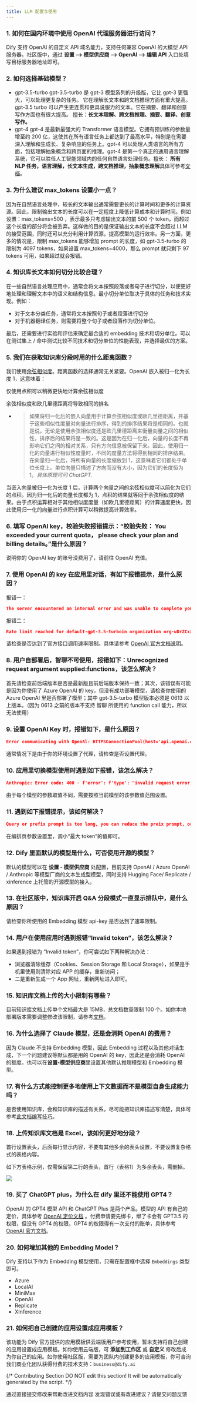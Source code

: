 ```yaml
---
title: LLM 配置与使用
---
```



### 1. 如何在国内环境中使用 OpenAI 代理服务器进行访问？

Dify 支持 OpenAI 的自定义 API 域名能力，支持任何兼容 OpenAI 的大模型 API 服务器。社区版中，通过 **设置 --> 模型供应商 --> OpenAI --> 编辑 API** 入口处填写目标服务器地址即可。

### **2. 如何选择基础模型？**

* gpt-3.5-turbo gpt-3.5-turbo 是 gpt-3 模型系列的升级版，它比 gpt-3 更强大，可以处理更复杂的任务。 它在理解长文本和跨文档推理方面有重大提高。 gpt-3.5 turbo 可以产生更连贯和更具说服力的文本。它在摘要、翻译和创意写作方面也有很大提高。 擅长：**长文本理解、跨文档推理、摘要、翻译、创意写作。**
* gpt-4 gpt-4 是最新最强大的 Transformer 语言模型。它拥有预训练的参数量增至约 200 亿，这使其在所有语言任务上都达到了最高水平，特别是在需要深入理解和生成长、复杂响应的任务上。gpt-4 可以处理人类语言的所有方面，包括理解抽象概念和跨页面的推理。gpt-4 是第一个真正的通用语言理解系统，它可以胜任人工智能领域内的任何自然语言处理任务。擅长： **所有 NLP 任务，语言理解，长文本生成，跨文档推理，抽象概念理解**具体可参考[文档](https://platform.openai.com/docs/models/overview)。

### **3. 为什么建议 max\_tokens 设置小一点？**

因为在自然语言处理中，较长的文本输出通常需要更长的计算时间和更多的计算资源。因此，限制输出文本的长度可以在一定程度上降低计算成本和计算时间。例如设置：max\_tokens=500 ，表示最多只考虑输出文本的前 500 个 token，而超过这个长度的部分将会被丢弃。这样做的目的是保证输出文本的长度不会超过 LLM 的接受范围，同时还可以充分利用计算资源，提高模型的运行效率。另一方面，更多的情况是，限制 max\_tokens 能够增加 prompt 的长度，如 gpt-3.5-turbo 的限制为 4097 tokens，如果设置 max\_tokens=4000，那么 prompt 就只剩下 97 tokens 可用，如果超过就会报错。

### **4. 知识库长文本如何切分比较合理？**

在一些自然语言处理应用中，通常会将文本按照段落或者句子进行切分，以便更好地处理和理解文本中的语义和结构信息。最小切分单位取决于具体的任务和技术实现。例如：

* 对于文本分类任务，通常将文本按照句子或者段落进行切分
* 对于机器翻译任务，则需要将整个句子或者段落作为切分单位。

最后，还需要进行实验和评估来确定最合适的 embedding 技术和切分单位。可以在测试集上 / 命中测试比较不同技术和切分单位的性能表现，并选择最优的方案。

### 5. 我们在获取知识库分段时用的什么距离函数？

我们使用[余弦相似度](https://en.wikipedia.org/wiki/Cosine\_similarity)。距离函数的选择通常无关紧要。OpenAI 嵌入被归一化为长度 1，这意味着：

仅使用点积可以稍微更快地计算余弦相似度

余弦相似度和欧几里德距离将导致相同的排名

* > 如果将归一化后的嵌入向量用于计算余弦相似度或欧几里德距离，并基于这些相似性度量对向量进行排序，得到的排序结果将是相同的。也就是说，无论是使用余弦相似度还是欧几里德距离来衡量向量之间的相似性，排序后的结果将是一致的。这是因为在归一化后，向量的长度不再影响它们之间的相对关系，只有方向信息被保留下来。因此，使用归一化的向量进行相似性度量时，不同的度量方法将得到相同的排序结果。在向量归一化后，将所有向量的长度缩放到 1，这意味着它们都处于单位长度上。单位向量只描述了方向而没有大小，因为它们的长度恒为 1。_具体原理可问 ChatGPT._

当嵌入向量被归一化为长度 1 后，计算两个向量之间的余弦相似度可以简化为它们的点积。因为归一化后的向量长度都为 1，点积的结果就等同于余弦相似度的结果。由于点积运算相对于其他相似度度量（如欧几里德距离）的计算速度更快，因此使用归一化的向量进行点积计算可以稍微提高计算效率。

### 6. 填写 OpenAI key，校验失败报错提示：“**校验失败： You exceeded your current quota， please check your plan and billing details。**”是什么原因？

说明你的 OpenAI key 的账号没费用了，请前往 OpenAI 充值。

### 7. 使用 OpenAI 的 key 在应用里对话，有如下报错提示，是什么原因？

报错一：

```JSON
The server encountered an internal error and was unable to complete your request。Either the server is overloaded or there is an error in the application
```

报错二：

```JSON
Rate limit reached for default-gpt-3.5-turboin organization org-wDrZCxxxxxxxxxissoZb on requestsper min。 Limit: 3 / min. Please try again in 20s. Contact us through our help center   at help.openai.com   if you continue to haveissues. Please add a payment method toyour account to increase your rate limit.Visit https://platform.openai.com/account/billingto add a payment method.
```

请检查是否达到了官方接口调用速率限制。具体请参考 [OpenAI 官方文档说明](https://platform.openai.com/docs/guides/rate-limits)。

### 8. 用户自部署后，智聊不可使用，报错如下：**Unrecognized request argument supplied:functions**，该怎么解决？

首先请检查前后端版本是否是最新版且前后端版本保持一致；其次，该错误有可能是因为你使用了 Azure OpenAI 的 key，但没有成功部署模型，请检查你使用的 Azure OpenAI 里是否部署了模型；其中 gpt-3.5-turbo 模型版本必须是 0613 以上版本。（因为 0613 之前的版本不支持 智聊 所使用的 function call 能力，所以无法使用）

### 9. 设置 OpenAI Key 时，报错如下，是什么原因？

```JSON
Error communicating with OpenAl: HTTPSConnectionPool(host='api.openai.com', port=443): Max retriesexceeded with url: /v1/chat/completions (Caused byNewConnectionError( <urllib3.connection.HTTPSConnection object at 0x7f0462ed7af0>; Failed toestablish a new connection: [Errno -3] Temporary failure in name resolution'))
```

通常情况下是由于你的环境设置了代理，请检查是否设置代理。

### 10. 应用里切换模型使用时遇到如下报错，该怎么解决？

```JSON
Anthropic: Error code: 400 - f'error': f'type': "invalid request error, 'message': 'temperature: range: -1 or 0..1)
```

由于每个模型的参数取值不同，需要按照当前模型的该参数值范围设置。

### 11. 遇到如下报错提示，该如何解决？

```JSON
Query or prefix prompt is too long, you can reduce the preix prompt, or shrink the max token, or switch to a llm with a larger token limit size
```

在编排页参数设置里，调小“最大 token”的值即可。

### 12. Dify 里面默认的模型是什么，可否使用开源的模型？

默认的模型可以在 **设置 - 模型供应商** 处配置，目前支持 OpenAI / Azure OpenAl / Anthropic 等模型厂商的文本生成型模型，同时支持 Hugging Face/ Replicate / xinference 上托管的开源模型的接入。

### 13. 在社区版中，知识库开启 **Q\&A 分段模式**一直显示排队中，是什么原因？

请检查你所使用的 Embedding 模型 api-key 是否达到了速率限制。

### 14. 用户在使用应用时遇到报错“Invalid token”，该怎么解决？

如果遇到报错为 “Invalid token”，你可尝试如下两种解决办法：

* 浏览器清除缓存（Cookies、Session Storage 和 Local Storage），如果是手机里使用则清除对应 APP 的缓存，重新访问；
* 二是重新生成一个 App 网址，重新网址进入即可。

### 15. 知识库文档上传的大小限制有哪些？

目前知识库文档上传单个文档最大是 15MB，总文档数量限制 100 个。如你本地部署版本需要调整修改该限制，请参考[文档](/zh-hans/getting-started/faq/install-faq#11.-ben-di-bu-shu-ban-ru-he-jie-jue-shu-ju-ji-wen-dang-shang-chuan-de-da-xiao-xian-zhi-he-shu-liang)。

### 16. 为什么选择了 Claude 模型，还是会消耗 OpenAI 的费用？

因为 Claude 不支持 Embedding 模型，因此 Embedding 过程以及其他对话生成，下一个问题建议等默认都是用的 OpenAI 的 key，因此还是会消耗 OpenAI 的额度。也可以在**设置-模型供应商**里设置其他默认推理模型和 Embedding 模型。

### 17. 有什么方式能控制更多地使用上下文数据而不是模型自身生成能力吗？

是否使用知识库，会和知识库的描述有关系，尽可能把知识库描述写清楚，具体可参考[此文档编写技巧](/zh-hans/advanced/datasets)。

### 18. 上传知识库文档是 Excel，该如何更好地分段？

首行设置表头，后面每行显示内容，不要有其他多余的表头设置，不要设置复杂格式的表格内容。

如下方表格示例，仅需保留第二行的表头，首行（表格1）为多余表头，需删掉。

![](https://assets-docs.dify.ai/dify-enterprise-mintlify/zh_CN/learn-more/faq/2bdf503188184f3c2973318e132160da.png)

### 19. 买了 ChatGPT plus，为什么在 dify 里还不能使用 GPT4？

OpenAI 的 GPT4 模型 API 和 ChatGPT Plus 是两个产品。模型的 API 有自己的定价，具体参考 [OpenAI 定价文档](https://openai.com/pricing) 。付费申请要先绑卡，绑了卡会有 GPT3.5 的权限，但没有 GPT4 的权限，GPT4 的权限得有一次支付的账单，具体参考 [OpenAI 官方文档](https://platform.openai.com/account/billing/overview)。

### 20. 如何增加其他的 Embedding Model？

Dify 支持以下作为 Embedding 模型使用，只需在配置框中选择 `Embeddings` 类型即可。

* Azure
* LocalAI
* MiniMax
* OpenAI
* Replicate
* XInference

### 21. 如何把自己创建的应用设置成应用模板？

该功能为 Dify 官方提供的应用模板供云端版用户参考使用，暂未支持将自己创建的应用设置成应用模板。如你使用云端版，可 **添加到工作区** 或 **自定义** 修改后成为你自己的应用。如你使用社区版，需要为团队内创建更多的应用模板，你可咨询我们商业化团队获得付费的技术支持：`business@dify.ai`

{/*
Contributing Section
DO NOT edit this section!
It will be automatically generated by the script.
*/}

<CardGroup cols="2">
    <Card
        title="编辑此页面"
        icon="pen-to-square"
        href="https://github.com/langgenius/dify-docs/edit/main/zh-hans/learn-more/faq/llms-use-faq.mdx"
    >
        通过直接提交修改来帮助改进文档内容
    </Card>
    <Card
        title="提交问题"
        icon="github"
        href="https://github.com/langgenius/dify-docs/issues/new?title=文档问题%3A%20use-&body=%23%23%20问题描述%0A%3C%21--%20请简要描述您发现的问题%20--%3E%0A%0A%23%23%20页面链接%0Ahttps%3A%2F%2Fgithub.com%2Flanggenius%2Fdify-docs%2Fblob%2Fmain%2Fzh-hans/learn-more/faq%2Fllms-use-faq.mdx%0A%0A%23%23%20建议修改%0A%3C%21--%20如果有具体的修改建议，请在此说明%20--%3E%0A%0A%3C%21--%20感谢您对文档质量的关注！%20--%3E"
    >
        发现错误或有改进建议？请提交问题反馈
    </Card>
</CardGroup>
